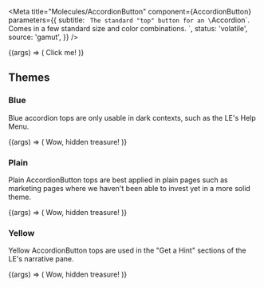 
<Meta
  title="Molecules/AccordionButton"
  component={AccordionButton}
  parameters={{
    subtitle: `
The standard "top" button for an \`Accordion\`.
Comes in a few standard size and color combinations.
`,
    status: 'volatile',
    source: 'gamut',
  }}
/>

<Canvas>
  <Story name="AccordionButton">
    {(args) => (
      <AccordionButton
        expanded={boolean('Expanded')}
        size={select('Size', ['normal', 'large'], 'normal')}
        theme={select('Theme', ['blue', 'plain', 'yellow'], 'plain')}
      >
        Click me!
      </AccordionButton>
    )}
  </Story>
</Canvas>

<Props of={AccordionButton} />

## Themes

### Blue

Blue accordion tops are only usable in dark contexts, such as the LE's
Help Menu.

<Canvas className="dark">
  <Story name="Blue">
    {(args) => (
      <AccordionButton expanded theme="blue">
        Wow, hidden treasure!
      </AccordionButton>
    )}
  </Story>
</Canvas>

### Plain

Plain AccordionButton tops are best applied in plain pages such as marketing pages
where we haven't been able to invest yet in a more solid theme.

<Canvas>
  <Story name="Plain">
    {(args) => (
      <AccordionButton expanded theme="plain">
        Wow, hidden treasure!
      </AccordionButton>
    )}
  </Story>
</Canvas>

### Yellow

Yellow AccordionButton tops are used in the "Get a Hint" sections of the LE's
narrative pane.

<Canvas>
  <Story name="Yellow">
    {(args) => (
      <AccordionButton expanded theme="yellow">
        Wow, hidden treasure!
      </AccordionButton>
    )}
  </Story>
</Canvas>
